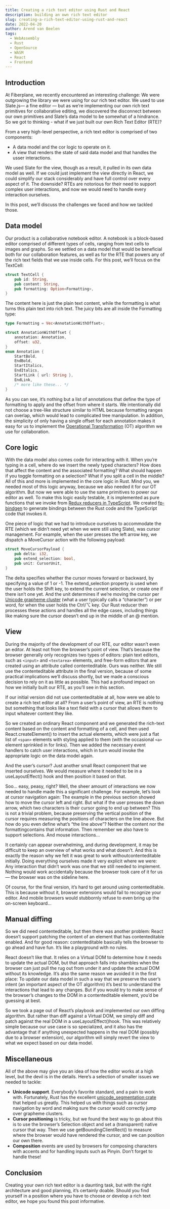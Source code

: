 ---
title: Creating a rich text editor using Rust and React
description: building an own rich text editor
slug: creating-a-rich-text-editor-using-rust-and-react
date: 2022-04-20
author: Arend van Beelen
tags:
  - WebAssembly
  - Rust
  - OpenSource
  - WASM
  - React
  - Frontend
---

## Introduction

At Fiberplane, we recently encountered an interesting challenge: We were outgrowing the library we were using for our rich text editor. We used to use Slate.js— a fine editor — but as we’re implementing our own rich text primitives for collaborative editing, we discovered the disconnect between our own primitives and Slate’s data model to be somewhat of a hindrance. So we got to thinking - what if we just built our own Rich Text Editor (RTE)?

From a very high-level perspective, a rich text editor is comprised of two components:

- A data model and the cor logic to operate on it.
- A view that renders the state of said data model and that handles the usser interactions.

We used Slate for the view, though as a result, it pulled in its own data model as well. If we could just implement the view directly in React, we could simplify our stack considerably and have full control over every aspect of it. The downside? RTEs are notorious for their need to support complex user interactions, and now we would need to handle every interaction ourselves.

In this post, we’ll discuss the challenges we faced and how we tackled those.

## Data model

Our product is a collaborative notebook editor. A notebook is a block-based editor comprised of different types of cells, ranging from text cells to images and graphs. So we settled on a data model that would be beneficial both for our collaboration features, as well as for the RTE that powers any of the rich text fields that we use inside cells. For this post, we’ll focus on the TextCell:

```rust
struct TextCell {
    pub id: String,
    pub content: String,
    pub formatting: Option<Formatting>,
}
```

The content here is just the plain text content, while the formatting is what turns this plain text into rich text. The juicy bits are all inside the Formatting type:

```rust
type Formatting = Vec<AnnotationWithOffset>;

struct AnnotationWithOffset {
    annotation: Annotation,
    offset: u32,
}
enum Annotation {
    StartBold,
    EndBold,
    StartItalics,
    EndItalics,
    StartLink { url: String },
    EndLink,
    /* more like these... */
}
```

As you can see, it’s nothing but a list of annotations that define the type of formatting to apply and the offset from where it starts. We intentionally did not choose a tree-like structure similar to HTML because formatting ranges can overlap, which would lead to complicated tree manipulation. In addition, the simplicity of only having a single offset for each annotation makes it easy for us to implement the [Operational Transformation](https://en.wikipedia.org/wiki/Operational_transformation) (OT) algorithm we use for collaboration.

## Core logic

With the data model also comes code for interacting with it. When you’re typing in a cell, where do we insert the newly typed characters? How does that affect the content and the associated formatting? What should happen if you toggle formatting on a selection? What if you split a cell in the middle? All of this and more is implemented in the core logic in Rust.
Mind you, we needed most of this logic anyway, because we also needed it for our OT algorithm. But now we were able to use the same primitives to power our editor as well.
To make this logic easily testable, it is implemented as pure functions that we invoke from [Redux reducers in TypeScript](https://fiberplane.com/blog/writing-redux-reducers-in-rust). We created [fp-bindgen](https://github.com/fiberplane/fp-bindgen/) to generate bindings between the Rust code and the TypeScript code that invokes it.

One piece of logic that we had to introduce ourselves to accommodate the RTE (which we didn’t need yet when we were still using Slate), was cursor management. For example, when the user presses the left arrow key, we dispatch a MoveCursor action with the following payload:

```rust
struct MoveCursorPayload {
    pub delta: i32,
    pub extend_selection: bool,
    pub unit: CursorUnit,
}
```

The delta specifies whether the cursor moves forward or backward, by specifying a value of 1 or -1. The extend_selection property is used when the user holds the Shift key, to extend the current selection, or create one if there isn’t one yet. And the unit determines if we’re moving the cursor per [Unicode grapheme cluster](https://www.unicode.org/reports/tr29/#Grapheme_Cluster_Boundaries) (what a user typically calls a “character”) or per word, for when the user holds the Ctrl/⌥ key. Our Rust reducer then processes these actions and handles all the edge cases, including things like making sure the cursor doesn’t end up in the middle of an @ mention.

## View

During the majority of the development of our RTE, our editor wasn’t even an editor. At least not from the browser’s point of view. That’s because the browser generally only recognizes two types of editors: plain text editors, such as `<input>` and `<textarea>` elements, and free-form editors that are created using an attribute called contenteditable. Ours was neither. We still use the contenteditable attribute in the final version, because of some practical implications we’ll discuss shortly, but we made a conscious decision to rely on it as little as possible. This had a profound impact on how we initially built our RTE, as you’ll see in this section.

If our initial version did not use contenteditable at all, how were we able to create a rich text editor at all? From a user’s point of view, an RTE is nothing but something that looks like a text field with a cursor that allows them to input whatever content they like.

So we created an ordinary React component and we generated the rich-text content based on the content and formatting of a cell, and then used React.createElement() to insert the actual elements, which were just a flat list of `<span>` elements with styling applied to them (with the occasional `<a>` element sprinkled in for links). Then we added the necessary event handlers to catch user interactions, which in turn would invoke the appropriate logic on the data model again.

And the user’s cursor? Just another small React component that we inserted ourselves. We would measure where it needed to be in a useLayoutEffect() hook and then position it based on that.

Soo... easy, peasy, right? Well, the sheer amount of interactions we now needed to handle made this a significant challenge. For example, let’s look at cursor navigation again: The example in the previous section showed how to move the cursor left and right. But what if the user presses the down arrow, which two characters is their cursor going to end up between? This is not a trivial problem, because preserving the vertical position of the cursor requires measuring the positions of characters on the line above. But how do you even define what’s “the line above”? Neither the content nor the formattingcontains that information. Then remember we also have to support selections. And mouse interactions...

It certainly can appear overwhelming, and during development, it may be difficult to keep an overview of what works and what doesn’t. And this is exactly the reason why we felt it was great to work withoutcontenteditable initially. Doing everything ourselves made it very explicit where we were: Any interaction that didn’t work was one that we still needed to implement. Nothing would work accidentally because the browser took care of it for us — the browser was on the sideline here.

Of course, for the final version, it’s hard to get around using contenteditable. This is because without it, browser extensions would fail to recognize your editor. And mobile browsers would stubbornly refuse to even bring up the on-screen keyboard...

## Manual diffing

So we did need contenteditable, but then there was another problem: React doesn’t support patching the content of an element that has contenteditable enabled. And for good reason: contenteditable basically tells the browser to go ahead and have fun. It’s like a playground with no rules.

React doesn’t like that. It relies on a Virtual DOM to determine how it needs to update the actual DOM, but that approach falls into shambles when the browser can just pull the rug out from under it and update the actual DOM without its knowledge. It’s also the same reason we avoided it in the first place: To update our data model in such a way that we preserve the user’s intent (an important aspect of the OT algorithm) it’s best to understand the interactions that lead to any changes. But if you would try to make sense of the browser’s changes to the DOM in a contenteditable element, you’d be guessing at best.

So we took a page out of React’s playbook and implemented our own diffing algorithm. But rather than diff against a Virtual DOM, we simply diff and patch against the real DOM in a useLayoutEffect()hook. This was relatively simple because our use case is so specialized, and it also has the advantage that if anything unexpected happens in the real DOM (possibly due to a browser extension), our algorithm will simply revert the view to what we expect based on our data model.

## Miscellaneous

All of the above may give you an idea of how the editor works at a high level, but the devil is in the details. Here’s a selection of smaller issues we needed to tackle:

- **Unicode support**. Everybody’s favorite standard, and a pain to work with. Fortunately, Rust has the excellent [unicode_segmentation crate](https://crates.io/crates/unicode-segmentation) that helped us greatly. This helped us with things such as cursor navigation by word and making sure the cursor would correctly jump over grapheme clusters.
- **Cursor positioning** is tricky, but we found the best way to go about this is to use the browser’s Selection object and set a (transparent) native cursor that way. Then we use getBoundingClientRect() to measure where the browser would have rendered the cursor, and we can position our own there.
- **Composition** events are used by browsers for composing characters with accents and for handling inputs such as Pinyin. Don’t forget to handle these!

## Conclusion

Creating your own rich text editor is a daunting task, but with the right architecture and good planning, it’s certainly doable. Should you find yourself in a position where you have to choose or develop a rich text editor, we hope you found this post informative.
